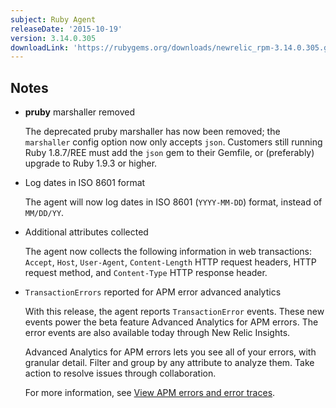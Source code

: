```yaml
---
subject: Ruby Agent
releaseDate: '2015-10-19'
version: 3.14.0.305
downloadLink: 'https://rubygems.org/downloads/newrelic_rpm-3.14.0.305.gem'
---
```


## Notes

* **pruby** marshaller removed

  The deprecated pruby marshaller has now been removed; the `marshaller` config option now only accepts `json`. Customers still running Ruby 1.8.7/REE must add the `json` gem to their Gemfile, or (preferably) upgrade to Ruby 1.9.3 or higher.
* Log dates in ISO 8601 format

  The agent will now log dates in ISO 8601 (`YYYY-MM-DD`) format, instead of `MM/DD/YY`.
* Additional attributes collected

  The agent now collects the following information in web transactions: `Accept`, `Host`, `User-Agent`, `Content-Length` HTTP request headers, HTTP request method, and `Content-Type` HTTP response header.
* `TransactionErrors` reported for APM error advanced analytics

  With this release, the agent reports `TransactionError` events. These new events power the beta feature Advanced Analytics for APM errors. The error events are also available today through New Relic Insights.

  Advanced Analytics for APM errors lets you see all of your errors, with granular detail. Filter and group by any attribute to analyze them. Take action to resolve issues through collaboration.

  For more information, see [View APM errors and error traces](/docs/apm/applications-menu/events/view-apm-errors-error-traces).
